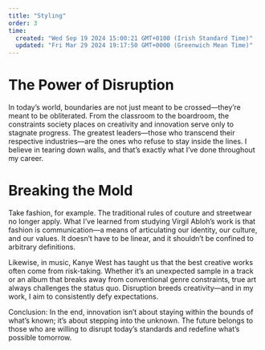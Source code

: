 ```yaml
---
title: "Styling"
order: 3
time:
  created: "Wed Sep 19 2024 15:00:21 GMT+0100 (Irish Standard Time)"
  updated: "Fri Mar 29 2024 19:17:50 GMT+0000 (Greenwich Mean Time)"
---
```


# The Power of Disruption

In today’s world, boundaries are not just meant to be crossed—they’re meant to be obliterated. From the classroom to the boardroom, the constraints society places on creativity and innovation serve only to stagnate progress. The greatest leaders—those who transcend their respective industries—are the ones who refuse to stay inside the lines. I believe in tearing down walls, and that’s exactly what I’ve done throughout my career.

# Breaking the Mold

Take fashion, for example. The traditional rules of couture and streetwear no longer apply. What I’ve learned from studying Virgil Abloh’s work is that fashion is communication—a means of articulating our identity, our culture, and our values. It doesn’t have to be linear, and it shouldn’t be confined to arbitrary definitions.

Likewise, in music, Kanye West has taught us that the best creative works often come from risk-taking. Whether it’s an unexpected sample in a track or an album that breaks away from conventional genre constraints, true art always challenges the status quo. Disruption breeds creativity—and in my work, I aim to consistently defy expectations.

Conclusion: In the end, innovation isn’t about staying within the bounds of what’s known; it’s about stepping into the unknown. The future belongs to those who are willing to disrupt today’s standards and redefine what’s possible tomorrow.